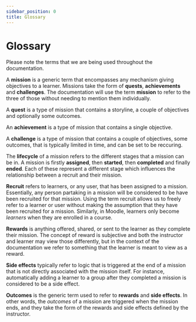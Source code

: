 ```yaml
---
sidebar_position: 0
title: Glossary
---
```


# Glossary

Please note the terms that we are being used throughout the documentation.

A **mission** is a generic term that encompasses any mechanism giving objectives to a learner. Missions take the form of **quests**, **achievements** and **challenges**. The documentation will use the term **mission** to refer to the three of those without needing to mention them individually.

A **quest** is a type of mission that contains a storyline, a couple of objectives and optionally some outcomes.

An **achievement** is a type of mission that contains a single objective.

A **challenge** is a type of mission that contains a couple of objectives, some outcomes, that is typically limited in time, and can be set to be reccuring.

The **lifecycle** of a mission refers to the different stages that a mission can be in. A mission is firstly **assigned**, then **started**, then **completed** and finally **ended**. Each of these represent a different stage which influences the relationship between a recruit and their mission.

**Recruit** refers to learners, or any user, that has been assigned to a mission. Essentially, any person partaking in a mission will be considered to be have been recruited for that mission. Using the term recruit allows us to freely refer to a learner or user without making the assumption that they have been recruited for a mission. Similarly, in Moodle, learners only become _learners_ when they are enrolled in a course.

**Rewards** is anything offered, shared, or sent to the learner as they complete their mission. The concept of reward is subjective and both the instructor and learner may view those differently, but in the context of the documentation we refer to something that the learner is meant to view as a reward.

**Side effects** typically refer to logic that is triggered at the end of a mission that is not directly associated with the mission itself. For instance, automatically adding a learner to a group after they completed a mission is considered to be a side effect.

**Outcomes** is the generic term used to refer to **rewards** and **side effects**. In other words, the _outcomes_ of a mission are triggered when the mission ends, and they take the form of the rewards and side effects defined by the instructor.
